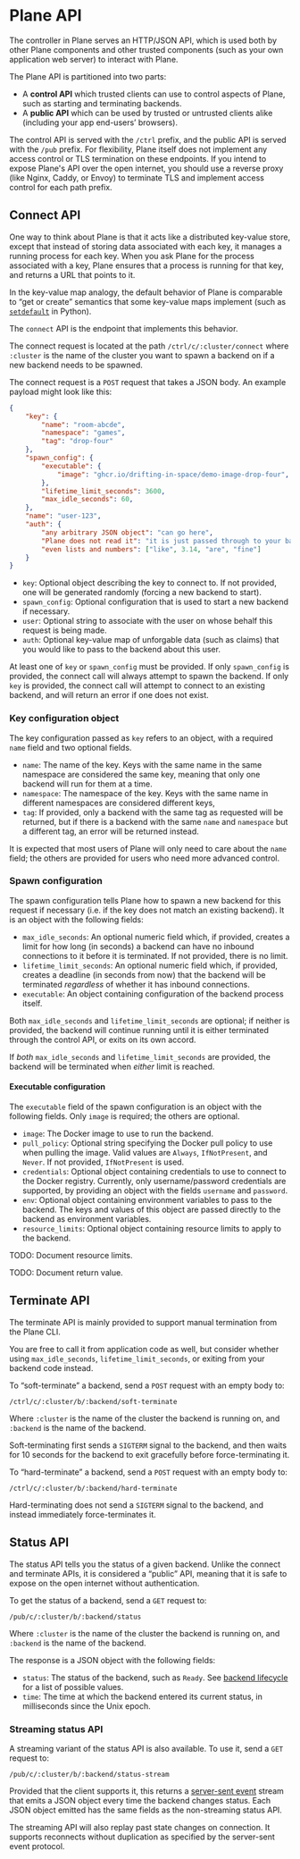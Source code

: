 
# Plane API

The controller in Plane serves an HTTP/JSON API, which is used both by other Plane components and other trusted components
(such as your own application web server) to interact with Plane.

The Plane API is partitioned into two parts:
- A **control API** which trusted clients can use to control aspects of Plane, such as starting and terminating backends.
- A **public API** which can be used by trusted or untrusted clients alike (including your app end-users’ browsers).

The control API is served with the `/ctrl` prefix, and the public API is served with the `/pub` prefix. For flexibility,
Plane itself does not implement any access control or TLS termination on these endpoints. If you intend to expose Plane's API
over the open internet, you should use a reverse proxy (like Nginx, Caddy, or Envoy) to terminate TLS and implement access
control for each path prefix.

## Connect API

One way to think about Plane is that it acts like a distributed key-value store, except that instead of storing data associated
with each key, it manages a running process for each key. When you ask Plane for the process associated with a key, Plane
ensures that a process is running for that key, and returns a URL that points to it.

In the key-value map analogy, the default behavior of Plane is comparable to “get or create” semantics that some key-value maps
implement (such as [`setdefault`](https://docs.python.org/3.8/library/stdtypes.html?highlight=setdefault#dict.setdefault) in Python).

The `connect` API is the endpoint that implements this behavior.

The connect request is located at the path `/ctrl/c/:cluster/connect` where `:cluster` is the name of the cluster you want to spawn a
backend on if a new backend needs to be spawned.

The connect request is a `POST` request that takes a JSON body. An example payload might look like this:

```json
{
    "key": {
        "name": "room-abcde",
        "namespace": "games",
        "tag": "drop-four"
    },
    "spawn_config": {
        "executable": {
            "image": "ghcr.io/drifting-in-space/demo-image-drop-four",
        },
        "lifetime_limit_seconds": 3600,
        "max_idle_seconds": 60,
    },
    "name": "user-123",
    "auth": {
        "any arbitrary JSON object": "can go here",
        "Plane does not read it": "it is just passed through to your backend",
        "even lists and numbers": ["like", 3.14, "are", "fine"]
    }
}
```

- `key`: Optional object describing the key to connect to. If not provided, one will be generated randomly
  (forcing a new backend to start).
- `spawn_config`: Optional configuration that is used to start a new backend if necessary.
- `user`: Optional string to associate with the user on whose behalf this request is being made.
- `auth`: Optional key-value map of unforgable data (such as claims) that you would like to pass to the
  backend about this user.

At least one of `key` or `spawn_config` must be provided. If only `spawn_config` is provided, the connect call
will always attempt to spawn the backend. If only `key` is provided, the connect call will attempt to connect
to an existing backend, and will return an error if one does not exist.

### Key configuration object

The key configuration passed as `key` refers to an object, with a required `name` field and two optional fields.

- `name`: The name of the key. Keys with the same name in the same namespace are considered the same key,
meaning that only one backend will run for them at a time.
- `namespace`: The namespace of the key. Keys with the same name in different namespaces are considered different keys,
- `tag`: If provided, only a backend with the same tag as requested will be returned, but if there is a backend
  with the same `name` and `namespace` but a different tag, an error will be returned instead.

It is expected that most users of Plane will only need to care about the `name` field; the others are provided
for users who need more advanced control.

### Spawn configuration

The spawn configuration tells Plane how to spawn a new backend for this request if necessary (i.e. if the
key does not match an existing backend). It is an object with the following fields:

- `max_idle_seconds`: An optional numeric field which, if provided, creates a limit for how long (in seconds)
  a backend can have no inbound connections to it before it is terminated. If not provided, there is no limit.
- `lifetime_limit_seconds`: An optional numeric field which, if provided, creates a deadline (in seconds from
  now) that the backend will be terminated *regardless* of whether it has inbound connections.
- `executable`: An object containing configuration of the backend process itself.

Both `max_idle_seconds` and `lifetime_limit_seconds` are optional; if neither is provided, the backend
will continue running until it is either terminated through the control API, or exits on its own accord.

If *both* `max_idle_seconds` and `lifetime_limit_seconds` are provided, the backend will be terminated
when *either* limit is reached.

#### Executable configuration

The `executable` field of the spawn configuration is an object with the following fields. Only `image` is
required; the others are optional.

- `image`: The Docker image to use to run the backend.
- `pull_policy`: Optional string specifying the Docker pull policy to use when pulling the image. Valid values
  are `Always`, `IfNotPresent`, and `Never`. If not provided, `IfNotPresent` is used.
- `credentials`: Optional object containing credentials to use to connect to the Docker registry. Currently,
  only username/password credentials are supported, by providing an object with the fields `username` and `password`.
- `env`: Optional object containing environment variables to pass to the backend. The keys and values of this
  object are passed directly to the backend as environment variables.
- `resource_limits`: Optional object containing resource limits to apply to the backend.

TODO: Document resource limits.

TODO: Document return value.

## Terminate API

<Callout type="info">
  The terminate API is mainly provided to support manual termination from the Plane CLI.
  
  You are free to call it from application code as well, but consider whether using
  `max_idle_seconds`, `lifetime_limit_seconds`, or exiting from your backend code instead.
</Callout>

To “soft-terminate” a backend, send a `POST` request with an empty body to:

```
/ctrl/c/:cluster/b/:backend/soft-terminate
```

Where `:cluster` is the name of the cluster the backend is running on, and `:backend` is the name of the backend.

Soft-terminating first sends a `SIGTERM` signal to the backend, and then waits for 10 seconds for the backend
to exit gracefully before force-terminating it.

To “hard-terminate” a backend, send a `POST` request with an empty body to:

```
/ctrl/c/:cluster/b/:backend/hard-terminate
```

Hard-terminating does not send a `SIGTERM` signal to the backend, and instead immediately force-terminates it.

## Status API

The status API tells you the status of a given backend. Unlike the connect and terminate APIs, it is considered
a “public” API, meaning that it is safe to expose on the open internet without authentication.

To get the status of a backend, send a `GET` request to:

```
/pub/c/:cluster/b/:backend/status
```

Where `:cluster` is the name of the cluster the backend is running on, and `:backend` is the name of the backend.

The response is a JSON object with the following fields:

- `status`: The status of the backend, such as `Ready`. See [backend lifecycle](concepts/backend-lifecycle.mdx)
  for a list of possible values.
- `time`: The time at which the backend entered its current status, in milliseconds since the Unix epoch.

### Streaming status API

A streaming variant of the status API is also available. To use it, send a `GET` request to:

```
/pub/c/:cluster/b/:backend/status-stream
```

Provided that the client supports it, this returns a [server-sent event](https://developer.mozilla.org/en-US/docs/Web/API/Server-sent_events/Using_server-sent_events)
stream that emits a JSON object every time the backend changes status. Each JSON object emitted has the same fields as
the non-streaming status API.

The streaming API will also replay past state changes on connection. It supports reconnects without duplication
as specified by the server-sent event protocol.
